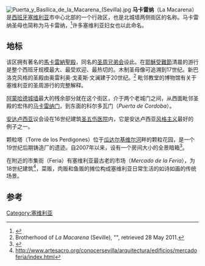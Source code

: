 [[Image:Puerta_y_Basílica_de_la_Macarena_(Sevilla).jpg|thumb]]
'''马卡雷纳'''（La Macarena）是[[西班牙|西班牙]][[塞维利亚|塞维利亚]]市中心北部的一个行政区，也是北城墙两侧街区的名称。马卡雷纳圣母也简称为马卡雷纳，<ref name="maca_alfonso">{{cite web|url = http://www.artesacro.org/conocersevilla/sitios/barrios/macarena/index.html|title = Conocer Sevilla... sitios con solera: el Barrio de La Macarena}}</ref>许多塞维利亚妇女也以此命名。

== 地标 ==
该区拥有著名的[[馬卡雷納聖殿|馬卡雷納聖殿]]，同名的[[圣周|圣周兄弟会]]设此。在[[耶穌受難節|耶穌受難節]]清晨的游行是整个西班牙规模最大、最受欢迎、最热切的。木制圣母像可追溯到17世纪。新巴洛克风格的圣殿由奥雷利奥·戈麦斯·文澜建于20世纪。<ref>Brotherhood of ''La Macarena'' (Seville), "{{cite web |url=http://www.hermandaddelamacarena.es/english/estacion_penitencia/historia_en.htm |title=存档副本 |accessdate=2011-05-28 |deadurl=yes |archiveurl=https://web.archive.org/web/20091224120311/http://www.hermandaddelamacarena.es/english/estacion_penitencia/historia_en.htm |archivedate=2009-12-24 }}", retrieved 28 May 2011.</ref> 毗邻教堂的博物馆有关于塞维利亚的圣周游行的完整解释。

[[穆瓦希德王朝|阿蒙哈德]][[城墙|城墙]]最大的残余部分就在这个街区，介于两个老城门之间，从西面毗邻圣殿的宏伟的[[马卡雷纳门|马卡雷纳门]]，到东面的科尔多瓦门（''Puerta de Cordoba''）。

[[安达卢西亚|安达卢西亚]]议会设在16世纪建筑[[圣五伤医院|圣五伤医院]]内，它是安达卢西亚[[风格主义|风格主义]]最好的例子之一。

颗粒塔（Torre de los Perdigones）位于[[瓜达尔基维尔河|瓜达尔基维尔河]]畔的颗粒花园，是一个19世纪后期铸造厂的遗迹。自2007年以来，设有一个房间大小的全景暗箱<ref>{{cite web |url=http://www.torredelosperdigones.com/index.html |title=存档副本 |accessdate=2012-06-03 |deadurl=yes |archiveurl=https://web.archive.org/web/20110526164033/http://www.torredelosperdigones.com/index.html |archivedate=2011-05-26 }}</ref>。

在附近的市集街（Feria）有塞维利亚最古老的市场（''Mercado de la Feria''），为18世纪建筑<ref>http://www.artesacro.org/conocersevilla/arquitectura/edificios/mercadoferia/index.html</ref>，菜贩，肉贩和鱼贩的摊位构成塞维利亚日常生活的如诗如画的传统场景。

== 参考 ==
{{Reflist}}
{{coord|37|24|15|N|5|59|25|W|region:ES_source:kolossus-nlwiki|display=title}}
[[Category:塞维利亚|Category:塞维利亚]]